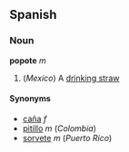 ==Spanish==
===Noun===
'''popote''' ''m''

# (''Mexico'') A [[drinking straw]]

====Synonyms====
*[[caña]] ''f''
*[[pitillo]] ''m'' (''Colombia'')
*[[sorvete]] ''m'' (''Puerto Rico'')
